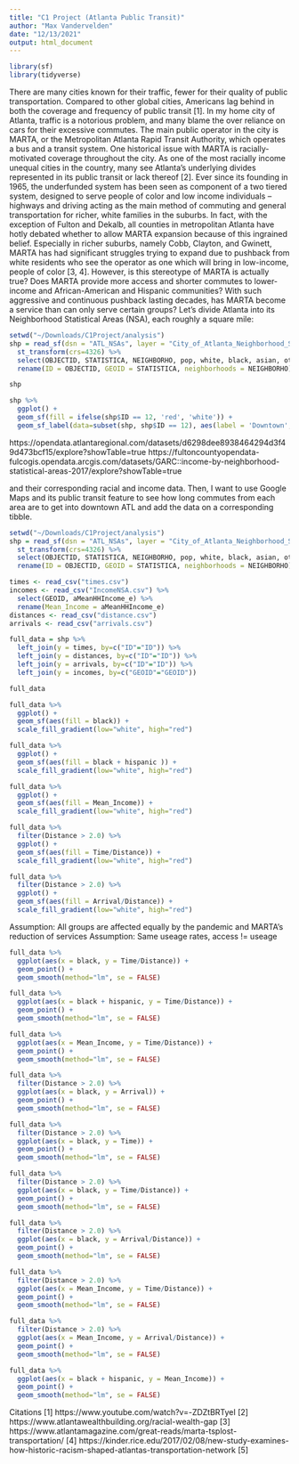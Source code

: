 ```yaml
---
title: "C1 Project (Atlanta Public Transit)"
author: "Max Vandervelden"
date: "12/13/2021"
output: html_document
---
```

```r
library(sf)
library(tidyverse)
```


  There are many cities known for their traffic, fewer for their quality of public transportation. Compared to other global cities, Americans lag behind in both the coverage and frequency of public transit [1]. In my home city of Atlanta, traffic is a notorious problem, and many blame the over reliance on cars for their excessive commutes. 
  The main public operator in the city is MARTA, or the Metropolitan Atlanta Rapid Transit Authority, which operates a bus and a transit system. One historical issue with MARTA is racially-motivated coverage throughout the city. As one of the most racially income unequal cities in the country, many see Atlanta's underlying divides represented in its public transit or lack thereof [2]. Ever since its founding in 1965, the underfunded system has been seen as component of a two tiered system, designed to serve people of color and low income individuals -- highways and driving acting as the main method of commuting and general transportation for richer, white families in the suburbs. In fact, with the exception of Fulton and Dekalb, all counties in metropolitan Atlanta have hotly debated whether to allow MARTA expansion because of this ingrained belief. Especially in richer suburbs, namely Cobb, Clayton, and Gwinett, MARTA has had significant struggles trying to expand due to pushback from white residents who see the operator as one which will bring in low-income, people of color [3, 4].
  However, is this stereotype of MARTA is actually true? Does MARTA provide more access and shorter commutes to lower-income and African-American and Hispanic communities? With such aggressive and continuous pushback lasting decades, has MARTA become a service than can only serve certain groups? 
  Let's divide Atlanta into its Neighborhood Statistical Areas (NSA), each roughly a square mile:
  
```r
setwd("~/Downloads/C1Project/analysis")
shp = read_sf(dsn = "ATL_NSAs", layer = "City_of_Atlanta_Neighborhood_Statistical_Areas") %>%
  st_transform(crs=4326) %>%
  select(OBJECTID, STATISTICA, NEIGHBORHO, pop, white, black, asian, other, hispanic, geometry) %>%
  rename(ID = OBJECTID, GEOID = STATISTICA, neighborhoods = NEIGHBORHO)

shp

shp %>%
  ggplot() + 
  geom_sf(fill = ifelse(shp$ID == 12, 'red', 'white')) + 
  geom_sf_label(data=subset(shp, shp$ID == 12), aes(label = 'Downtown', family = "AvantGarde", fontface = "bold"), size = 3)
```
  

  https://opendata.atlantaregional.com/datasets/d6298dee8938464294d3f49d473bcf15/explore?showTable=true
  https://fultoncountyopendata-fulcogis.opendata.arcgis.com/datasets/GARC::income-by-neighborhood-statistical-areas-2017/explore?showTable=true 
  
and their corresponding racial and income data. Then, I want to use Google Maps and its public transit feature to see how long commutes from each area are to get into downtown ATL and add the data on a corresponding tibble.

```r
setwd("~/Downloads/C1Project/analysis")
shp = read_sf(dsn = "ATL_NSAs", layer = "City_of_Atlanta_Neighborhood_Statistical_Areas") %>%
  st_transform(crs=4326) %>%
  select(OBJECTID, STATISTICA, NEIGHBORHO, pop, white, black, asian, other, hispanic, geometry) %>%
  rename(ID = OBJECTID, GEOID = STATISTICA, neighborhoods = NEIGHBORHO)

times <- read_csv("times.csv")
incomes <- read_csv("IncomeNSA.csv") %>%
  select(GEOID, aMeanHHIncome_e) %>%
  rename(Mean_Income = aMeanHHIncome_e)
distances <- read_csv("distance.csv")
arrivals <- read_csv("arrivals.csv")

full_data = shp %>%
  left_join(y = times, by=c("ID"="ID")) %>%
  left_join(y = distances, by=c("ID"="ID")) %>%
  left_join(y = arrivals, by=c("ID"="ID")) %>%
  left_join(y = incomes, by=c("GEOID"="GEOID"))  

full_data
```

```r
full_data %>% 
  ggplot() +
  geom_sf(aes(fill = black)) +
  scale_fill_gradient(low="white", high="red")

full_data %>% 
  ggplot() +
  geom_sf(aes(fill = black + hispanic )) +
  scale_fill_gradient(low="white", high="red")

full_data %>% 
  ggplot() +
  geom_sf(aes(fill = Mean_Income)) +
  scale_fill_gradient(low="white", high="red")

full_data %>% 
  filter(Distance > 2.0) %>%
  ggplot() +
  geom_sf(aes(fill = Time/Distance)) +
  scale_fill_gradient(low="white", high="red") 

full_data %>% 
  filter(Distance > 2.0) %>%
  ggplot() +
  geom_sf(aes(fill = Arrival/Distance)) +
  scale_fill_gradient(low="white", high="red")
```

Assumption: All groups are affected equally by the pandemic and MARTA's reduction of services
Assumption: Same useage rates, access != useage

```r
full_data %>%
  ggplot(aes(x = black, y = Time/Distance)) +
  geom_point() +
  geom_smooth(method="lm", se = FALSE)

full_data %>%
  ggplot(aes(x = black + hispanic, y = Time/Distance)) +
  geom_point() +
  geom_smooth(method="lm", se = FALSE)

full_data %>%
  ggplot(aes(x = Mean_Income, y = Time/Distance)) +
  geom_point() +
  geom_smooth(method="lm", se = FALSE)
```

```r
full_data %>%
  filter(Distance > 2.0) %>%
  ggplot(aes(x = black, y = Arrival)) +
  geom_point() +
  geom_smooth(method="lm", se = FALSE)

full_data %>%
  filter(Distance > 2.0) %>%
  ggplot(aes(x = black, y = Time)) +
  geom_point() +
  geom_smooth(method="lm", se = FALSE)

full_data %>%
  filter(Distance > 2.0) %>%
  ggplot(aes(x = black, y = Time/Distance)) +
  geom_point() +
  geom_smooth(method="lm", se = FALSE)

full_data %>%
  filter(Distance > 2.0) %>%
  ggplot(aes(x = black, y = Arrival/Distance)) +
  geom_point() +
  geom_smooth(method="lm", se = FALSE)

full_data %>%
  filter(Distance > 2.0) %>%
  ggplot(aes(x = Mean_Income, y = Time/Distance)) +
  geom_point() +
  geom_smooth(method="lm", se = FALSE)

full_data %>%
  filter(Distance > 2.0) %>%
  ggplot(aes(x = Mean_Income, y = Arrival/Distance)) +
  geom_point() +
  geom_smooth(method="lm", se = FALSE)
```
```r
full_data %>%
  ggplot(aes(x = black + hispanic, y = Mean_Income)) +
  geom_point() +
  geom_smooth(method="lm", se = FALSE)
```

Citations
[1] https://www.youtube.com/watch?v=-ZDZtBRTyeI
[2] https://www.atlantawealthbuilding.org/racial-wealth-gap
[3] https://www.atlantamagazine.com/great-reads/marta-tsplost-transportation/
[4] https://kinder.rice.edu/2017/02/08/new-study-examines-how-historic-racism-shaped-atlantas-transportation-network 
[5]